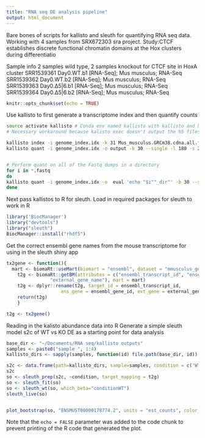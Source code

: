 ```yaml
---
title: "RNA seq DE analysis pipeline"
output: html_document
---
```


Bare bones of scripts for kallisto and sleuth for quantifying RNA seq data.
Working with 4 samples from SRX672303 sra project. Study:CTCF establishes discrete functional chromatin domains at the Hox clusters during differentiatio

Sample info
2 samples wild type, 2 samples knockout for CTCF site in HoxA cluster
SRR1539361 Day0.WT.b1 [RNA-Seq]; Mus musculus; RNA-Seq
SRR1539362 Day0.WT.b2 [RNA-Seq]; Mus musculus; RNA-Seq
SRR1539363 Day0.Δ5|6.b1 [RNA-Seq]; Mus musculus; RNA-Seq
SRR1539364  Day0.Δ5|6.b2 [RNA-Seq]; Mus musculus; RNA-Seq

```r
knitr::opts_chunk$set(echo = TRUE)
```

Use kallisto to first generate a transcriptome index and then quantify counts
```bash
source activate kallisto # Conda env named kallisto with kallisto and hd5f modules
# Necessary workaround because kalisto exec doesn't output the h5 files needed for sleuth

kallisto index -i genome_index.idx -k 31 Mus_musculus.GRCm38.cdna.all.fa
kallisto quant -i genome_index.idx -o output -b 30 --single -l 180 -s 20 pairA_1.fastq 


# Perform quant on all of the Fastq dumps in a directory 
for i in *.fastq
do
kallisto quant -i genome_index.idx -o  eval 'echo "$i""_dir"' -b 30 --single -l 180 -s 20 i
done

```
Next pass kallistos to R for sleuth.
Load in required packages for sleuth to work in R
```r

library('BiocManager')
library("devtools")
library("sleuth")
BiocManager::install("rhdf5")
```

Get the correct ensembl gene names from the mouse transcriptome for using in the sleuth shiny app
```r
tx2gene <- function(){
  mart <- biomaRt::useMart(biomart = "ensembl", dataset = "mmusculus_gene_ensembl")
	t2g <- biomaRt::getBM(attributes = c("ensembl_transcript_id", "ensembl_gene_id",
            	"external_gene_name"), mart = mart)
	t2g <- dplyr::rename(t2g, target_id = ensembl_transcript_id,
                 	ens_gene = ensembl_gene_id, ext_gene = external_gene_name)
	return(t2g)
	}

t2g <- tx2gene()
```
Reading in the kalisto abundance data into R
Generate a simple sleuth model s2c of WT vs KO DE as a starting point for data analysis

```r
base_dir <- "~/Documents/RNA seq/kallisto outputs"
samples <- paste0("sample ", 1:4)
kallisto_dirs <- sapply(samples, function(id) file.path(base_dir, id))

s2c <- data.frame(path=kallisto_dirs, sample=samples, condition = c('WT','WT','KO','KO'),each=1,stringsAsFactors=FALSE)
s2c
so <- sleuth_prep(s2c, ~condition, target_mapping = t2g)
so <- sleuth_fit(so)
so <- sleuth_wt(so, which_beta="conditionWT") 
sleuth_live(so)


plot_bootstrap(so, "ENSMUST00000178774.2", units = "est_counts", color_by = "condition")
```


Note that the `echo = FALSE` parameter was added to the code chunk to prevent printing of the R code that generated the plot.
